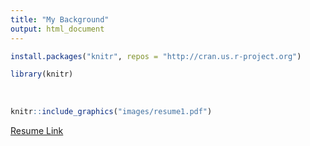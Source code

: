 ```yaml
---
title: "My Background"
output: html_document
---
```

```r
install.packages("knitr", repos = "http://cran.us.r-project.org")
```
```r
library(knitr)
```

<br>


```r
knitr::include_graphics("images/resume1.pdf")
```


[Resume Link](https://www.canva.com/design/DAEfneBAdFI/HBajED2uyuB4Gs1C3AR39w/view?utm_content=DAEfneBAdFI&utm_campaign=designshare&utm_medium=link&utm_source=sharebutton)